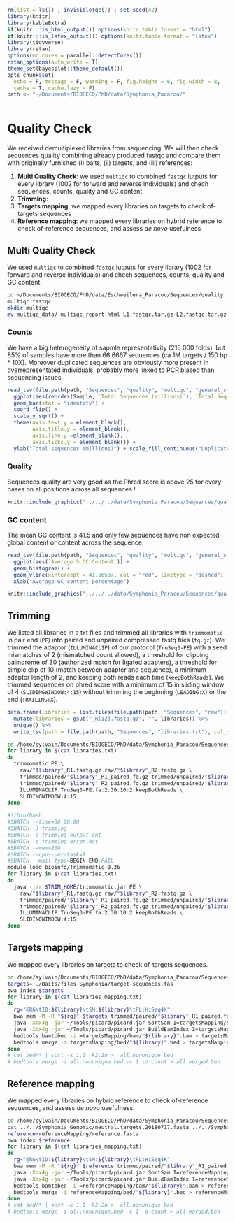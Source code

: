 ```r
rm(list = ls()) ; invisible(gc()) ; set.seed(42)
library(knitr)
library(kableExtra)
if(knitr:::is_html_output()) options(knitr.table.format = "html") 
if(knitr:::is_latex_output()) options(knitr.table.format = "latex") 
library(tidyverse)
library(rstan)
options(mc.cores = parallel::detectCores())
rstan_options(auto_write = T)
theme_set(bayesplot::theme_default())
opts_chunk$set(
  echo = F, message = F, warning = F, fig.height = 6, fig.width = 8,
  cache = T, cache.lazy = F)
path <- "~/Documents/BIOGECO/PhD/data/Symphonia_Paracou/"
```

```r
```

# Quality Check

We received demultiplexed libraries from sequencing. We will then check sequences quality combining already produced fastqc and compare them with originally furnished (i) baits, (ii) targets, and (iii) references:

1. __Multi Quality Check__: we used `multiqc` to combined `fastqc` iutputs for every library (1002 for forward and reverse individuals) and chech sequences, counts, quality and GC content
1. __Trimming__:
1. __Targets mapping__: we mapped every libraries on targets to check of-targets sequences
1. __Reference mapping__: we mapped every libraries on hybrid reference to check of-reference sequences, and assess *de novo* usefulness

## Multi Quality Check

We used `multiqc` to combined `fastqc` iutputs for every library (1002 for forward and reverse individuals) and chech sequences, counts, quality and GC content.

```bash
cd ~/Documents/BIOGECO/PhD/data/Eschweilera_Paracou/Sequences/quality
multiqc fastqc
mkdir multiqc
mv multiqc_data/ multiqc_report.html L1.fastqc.tar.gz L2.fastqc.tar.gz multiqc
```

### Counts

We have a big heterogeneity of sapmle representativity (215 000 folds), but 85% of samples have more than 66 6667 sequences (ca 1M targets / 150 bp * 10X). Moreover duplicated sequences are obviously more present in overrepresentated individuals, probably more linked to PCR biased than sequencing issues.

```r
read_tsv(file.path(path, "Sequences", "quality", "multiqc", "general_stats_table.tsv")) %>% 
  ggplot(aes(reorder(Sample, `Total Sequences (millions)`), `Total Sequences (millions)`, fill = `% Duplicate Reads`)) + 
  geom_bar(stat = "identity") +
  coord_flip() +
  scale_y_sqrt() +
  theme(axis.text.y = element_blank(), 
        axis.title.y = element_blank(), 
        axis.line.y =element_blank(), 
        axis.ticks.y = element_blank()) +
  ylab("Total sequences (millions)") + scale_fill_continuous("Duplicated\nreads\npercentage")
```

### Quality

Sequences quality are very good as the Phred score is above 25 for every bases on all positions across all sequences !

```r
knitr::include_graphics("../../../data/Symphonia_Paracou/Sequences/quality/multiqc/plots/phred.png")
```

### GC content

The mean GC content is 41.5 and only few sequences have non expected global content or content across the sequence.

```r
read_tsv(file.path(path, "Sequences", "quality", "multiqc", "general_stats_table.tsv")) %>% 
  ggplot(aes(`Average % GC Content`)) + 
  geom_histogram() +
  geom_vline(xintercept = 41.56587, col = "red", linetype = "dashed") +
  xlab("Average GC content percentage")
```

```r
knitr::include_graphics("../../../data/Symphonia_Paracou/Sequences/quality/multiqc/plots/GC.png")
```

## Trimming

We listed all libraries in a txt files and trimmed all libraries with `trimmomatic` in pair end (`PE`) into paired and unpaired compressed fastq files (`fq.gz`). We trimmed the adaptor (`ILLUMINACLIP`) of our protocol (`TruSeq3-PE`) with a seed mismatches of 2 (mismatched count allowed), a threshold for clipping palindrome of 30 (authorized match for ligated adapters), a threshold for simple clip of 10 (match between adapter and sequence), a minimum adaptor length of 2, and keeping both reads each time (`keepBothReads`). We trimmed sequences on phred score with a minimum of 15 in sliding window of 4 (`SLIDINGWINDOW:4:15`) without trimming the beginning (`LEADING:X`) or the end (`TRAILING:X`).

```r
data.frame(libraries = list.files(file.path(path, "Sequences", "raw"))) %>% 
  mutate(libraries = gsub("_R[12].fastq.gz", "", libraries)) %>% 
  unique() %>% 
  write_tsv(path = file.path(path, "Sequences", "libraries.txt"), col_names = F)
```

```bash
cd /home/sylvain/Documents/BIOGECO/PhD/data/Symphonia_Paracou/Sequences
for library in $(cat libraries.txt)
do
  trimmomatic PE \
    raw/"$library"_R1.fastq.gz raw/"$library"_R2.fastq.gz \
    trimmed/paired/"$library"_R1_paired.fq.gz trimmed/unpaired/"$library"_R1_unpaired.fq.gz \
    trimmed/paired/"$library"_R2_paired.fq.gz trimmed/unpaired/"$library"_R2_unpaired.fq.gz \
    ILLUMINACLIP:TruSeq3-PE.fa:2:30:10:2:keepBothReads \
    SLIDINGWINDOW:4:15
done
```

```bash
#!/bin/bash
#SBATCH --time=36:00:00
#SBATCH -J trimming
#SBATCH -o trimming_output.out
#SBATCH -e trimming_error.out
#SBATCH --mem=20G
#SBATCH --cpus-per-task=1
#SBATCH --mail-type=BEGIN,END,FAIL
module load bioinfo/Trimmomatic-0.36
for library in $(cat libraries.txt)
do
  java -jar $TRIM_HOME/trimmomatic.jar PE \
    raw/"$library"_R1.fastq.gz raw/"$library"_R2.fastq.gz \
    trimmed/paired/"$library"_R1_paired.fq.gz trimmed/unpaired/"$library"_R1_unpaired.fq.gz \
    trimmed/paired/"$library"_R2_paired.fq.gz trimmed/unpaired/"$library"_R2_unpaired.fq.gz \
    ILLUMINACLIP:TruSeq3-PE.fa:2:30:10:2:keepBothReads \
    SLIDINGWINDOW:4:15
done
```

## Targets mapping

We mapped every libraries on targets to check of-targets sequences.

```bash
cd /home/sylvain/Documents/BIOGECO/PhD/data/Symphonia_Paracou/Sequences
targets=../Baits/files-Symphonia/target-sequences.fas
bwa index $targets
for library in $(cat libraries_mapping.txt)
do
  rg="@RG\tID:${library}\tSM:${library}\tPL:HiSeq4K"
  bwa mem -M -R "${rg}" $targets trimmed/paired/"$library"_R1_paired.fq.gz > targetsMapping/sam/"${library}.sam"
  java -Xmx4g -jar ~/Tools/picard/picard.jar SortSam I=targetsMapping/sam/"${library}.sam" O=targetsMapping/bam/"${library}".bam SORT_ORDER=coordinate
  java -Xmx4g -jar ~/Tools/picard/picard.jar BuildBamIndex I=targetsMapping/bam/"${library}".bam O=targetsMapping/bam/"${filename}".bai
  bedtools bamtobed -i =targetsMapping/bam/"${library}".bam > targetsMapping/bed/"${library}".bed
  bedtools merge -i targetsMapping/bed/"${library}".bed > targetsMapping/merged_bed/"${library}".bed
done
# cat bed/* | sort -k 1,1 -k2,2n >  all.nonunique.bed
# bedtools merge -i all.nonunique.bed -c 1 -o count > all.merged.bed
```

## Reference mapping

We mapped every libraries on hybrid reference to check of-reference sequences, and assess *de novo* usefulness.

```bash
cd /home/sylvain/Documents/BIOGECO/PhD/data/Symphonia_Paracou/Sequences
cat ../../Symphonia_Genomic/neutral.targets.20180717.fasta ../../Symphonia_Genomic/functional.targets.20180717.fasta > referenceMapping/reference.fasta 
reference=referenceMapping/reference.fasta 
bwa index $reference
for library in $(cat libraries_mapping.txt)
do
  rg="@RG\tID:${library}\tSM:${library}\tPL:HiSeq4K"
  bwa mem -M -R "${rg}" $reference trimmed/paired/"$library"_R1_paired.fq.gz > referenceMapping/sam/"${library}.sam"
  java -Xmx4g -jar ~/Tools/picard/picard.jar SortSam I=referenceMapping/sam/"${library}.sam" O=referenceMapping/bam/"${library}".bam SORT_ORDER=coordinate
  java -Xmx4g -jar ~/Tools/picard/picard.jar BuildBamIndex I=referenceMapping/bam/"${library}".bam O=referenceMapping/bam/"${filename}".bai
  bedtools bamtobed -i =referenceMapping/bam/"${library}".bam > referenceMapping/bed/"${library}".bed
  bedtools merge -i referenceMapping/bed/"${library}".bed > referenceMapping/merged_bed/"${library}".bed
done
# cat bed/* | sort -k 1,1 -k2,2n >  all.nonunique.bed
# bedtools merge -i all.nonunique.bed -c 1 -o count > all.merged.bed
```
